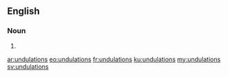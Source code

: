 ==English==

===Noun===
{{head|en|noun plural form}}

# {{plural of|undulation|lang=en}}

[[ar:undulations]]
[[eo:undulations]]
[[fr:undulations]]
[[ku:undulations]]
[[my:undulations]]
[[sv:undulations]]